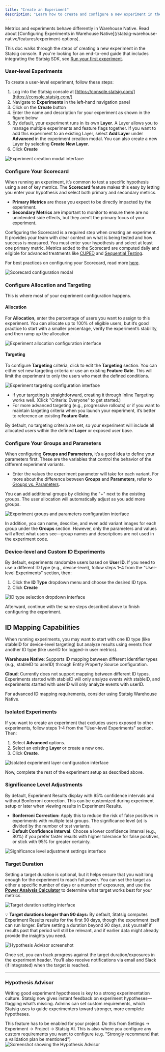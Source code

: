 ```yaml
---
title: "Create an Experiment"
description: "Learn how to create and configure a new experiment in the Statsig console, including scorecard setup and allocation targeting."
---
```


<Tip title="Warehouse Native users">
Metrics and experiments behave differently in Warehouse Native. Read about [Configuring Experiments in Warehouse Native](/statsig-warehouse-native/features/experiment-options).
</Tip>

This doc walks through the steps of creating a new experiment in the Statsig console. If you're looking for an end-to-end guide that includes integrating the Statsig SDK, see [Run your first experiment](/guides/abn-tests).

### User-level Experiments

To create a user-level experiment, follow these steps:

1. Log into the Statsig console at [https://console.statsig.com/](https://console.statsig.com/)
2. Navigate to **Experiments** in the left-hand navigation panel
3. Click on the **Create** button
4. Enter the name and description for your experiment as shown in the figure below
5. By default, your experiment runs in its own **Layer**. A Layer allows you to manage multiple experiments and feature flags together. If you want to add this experiment to an existing Layer, select **Add Layer** under **Advanced** in the experiment creation modal. You can also create a new Layer by selecting **Create New Layer**.
6. Click **Create**

![Experiment creation modal interface](/images/experiments/create-modal.png)

### Configure Your Scorecard

When running an experiment, it’s common to test a specific hypothesis using a set of key metrics. The **Scorecard** feature makes this easy by letting you enter your hypothesis and select both primary and secondary metrics.

- **Primary Metrics** are those you expect to be directly impacted by the experiment.
- **Secondary Metrics** are important to monitor to ensure there are no unintended side effects, but they aren’t the primary focus of your experiment.

Configuring the Scorecard is a required step when creating an experiment. It provides your team with clear context on what is being tested and how success is measured. You must enter your hypothesis and select at least one primary metric. Metrics added to the Scorecard are computed daily and eligible for advanced treatments like [CUPED](/experiments/statistical-methods/methodologies/cuped) and [Sequential Testing](/experiments/advanced-setup/sequential-testing).

For best practices on configuring your Scorecard, read more [here](/experiments/interpreting-results/read-pulse).

![Scorecard configuration modal](/images/experiments/scorecard.png)

### Configure Allocation and Targeting

This is where most of your experiment configuration happens.

#### Allocation

For **Allocation**, enter the percentage of users you want to assign to this experiment. You can allocate up to 100% of eligible users, but it’s good practice to start with a smaller percentage, verify the experiment’s stability, and then ramp up the allocation.

![Experiment allocation configuration interface](/images/experiments/allocation.png)

#### Targeting

To configure **Targeting** criteria, click to edit the **Targeting** section. You can either set new targeting criteria or use an existing **Feature Gate**. This will limit the experiment to only the users who meet the defined conditions.

![Experiment targeting configuration interface](/images/experiments/targeting.png)

- If your targeting is straightforward, creating it through Inline Targeting works well. (Click "Criteria: Everyone" to get started.)
- For more advanced targeting (e.g., progressive rollouts) or if you want to maintain targeting criteria when you launch your experiment, it’s better to reference an existing **Feature Gate**.

By default, no targeting criteria are set, so your experiment will include all allocated users within the defined **Layer** or exposed user base.

### Configure Your Groups and Parameters

When configuring **Groups and Parameters**, it’s a good idea to define your parameters first. These are the variables that control the behavior of the different experiment variants.

- Enter the values the experiment parameter will take for each variant. For more about the difference between **Groups** and **Parameters**, refer to [Groups vs. Parameters](/experiments/implementation/getting-group).

You can add additional groups by clicking the "+" next to the existing groups. The user allocation will automatically adjust as you add more groups.

![Experiment groups and parameters configuration interface](/images/experiments/groups.png)

In addition, you can name, describe, and even add variant images for each group under the **Groups** section. However, only the parameters and values will affect what users see—group names and descriptions are not used in the experiment code.

### Device-level and Custom ID Experiments

By default, experiments randomize users based on **User ID**. If you need to use a different ID type (e.g., device-level), follow steps 1–4 from the "User-level Experiments" section, then:

1. Click the **ID Type** dropdown menu and choose the desired ID type.
2. Click **Create**

![ID type selection dropdown interface](/images/experiments/id-type.png)

Afterward, continue with the same steps described above to finish configuring the experiment.

## ID Mapping Capabilities

When running experiments, you may want to start with one ID type (like stableID for device-level targeting) but analyze results using events from another ID type (like userID for logged-in user metrics).

**Warehouse Native**: Supports ID mapping between different identifier types (e.g., stableID to userID) through Entity Property Source configuration.

**Cloud**: Currently does not support mapping between different ID types. Experiments started with stableID will only analyze events with stableID, and experiments started with userID will only analyze events with userID.

For advanced ID mapping requirements, consider using Statsig Warehouse Native.

### Isolated Experiments

If you want to create an experiment that excludes users exposed to other experiments, follow steps 1–4 from the "User-level Experiments" section. Then:

1. Select **Advanced** options.
2. Select an existing **Layer** or create a new one.
3. Click **Create**.

![Isolated experiment layer configuration interface](/images/experiments/isolated-layer.png)

Now, complete the rest of the experiment setup as described above.

### Significance Level Adjustments

By default, Experiment Results display with 95% confidence intervals and without Bonferroni correction. This can be customized during experiment setup or later when viewing results in Experiment Results.

- **Bonferroni Correction:** Apply this to reduce the risk of false positives in experiments with multiple test groups. The significance level (_α_) is divided by the number of test variants.
- **Default Confidence Interval:** Choose a lower confidence interval (e.g., 80%) if you prefer faster results with higher tolerance for false positives, or stick with 95% for greater certainty.

![Significance level adjustment settings interface](/images/experiments/significance-settings.png)

### Target Duration

Setting a target duration is optional, but it helps ensure that you wait long enough for the experiment to reach full power. You can set the target as either a specific number of days or a number of exposures, and use the [**Power Analysis Calculator**](/experiments-plus/power-analysis) to determine what target works best for your metrics.

![Target duration setting interface](/images/target_duration_setting.png)

💡 **Target durations longer than 90 days:** By default, Statsig computes Experiment Results results for the first 90 days, though the experiment itself can run longer. Before setting a duration beyond 90 days, ask yourself if results past that period will still be relevant, and if earlier data might already provide the insights you need.

![Hypothesis Advisor screenshot](/images/experiments/hypothesis-advisor.png)

Once set, you can track progress against the target duration/exposures in the experiment header. You’ll also receive notifications via email and Slack (if integrated) when the target is reached.

---

### Hypothesis Advisor

Writing good experiment hypotheses is key to a strong experimentation culture. Statsig now gives instant feedback on experiment hypotheses—flagging what’s missing. Admins can set custom requirements, which Statsig uses to guide experimenters toward stronger, more complete hypotheses.

This feature has to be enabled for your project. Do this from Settings -> Experiment -> Project -> Statsig AI. This is also where you configure any custom requirements you want to configure (e.g.
"Strongly recommend that a validation plan be mentioned")
<img alt="Screenshot showing the Hypothesis Advisor" src="https://github.com/user-attachments/assets/ef70cbf1-db6b-4c15-81fd-ebabbda12e83" />

